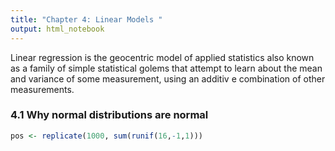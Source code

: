 ```yaml
---
title: "Chapter 4: Linear Models "
output: html_notebook
---
```


Linear regression is the geocentric model of applied statistics also 
known as a family of simple statistical golems that attempt to learn about the mean and variance of some measurement, using an additiv e combination of other measurements. 

### 4.1 Why normal distributions are normal 


```r
pos <- replicate(1000, sum(runif(16,-1,1)))

```



